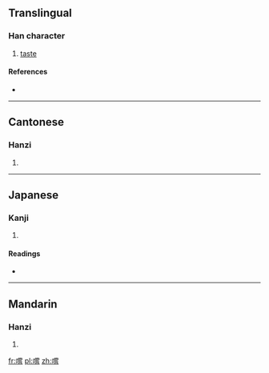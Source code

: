 ==Translingual==

===Han character===
{{Han char|rn=30|rad=口|as=14|sn=17|four=6906<sub>1</sub>|canj=口火月日 (RFBA)|ids=⿰[[口]][[嘗]]}}

# [[taste]]

====References====
* {{Han ref|kx=0212.191|dkj=04494|hdz=10696.100|uh=5690|ud=22160|bh=C07C|bd=49276}}

----

==Cantonese==

===Hanzi===
{{yue-hanzi|jyut=[[soeng4]]|y=seung4}}

# {{defn|lang=yue|sort=口14}}

----

==Japanese==

===Kanji===
{{ja-kanji|grade=|rs=口14}}

# {{defn|lang=ja|sort=口14}}

====Readings====
* {{ja-readings|on=[[しょう]] (shō)|kun=[[なめる]] (nameru)}}

----

==Mandarin==

===Hanzi===
{{cmn-hanzi|pin=[[cháng]] ([[chang2]])|wg=ch'ang<sup>2</sup>}}

# {{defn|lang=cmn|sort=口14}}

[[fr:嚐]]
[[pl:嚐]]
[[zh:嚐]]